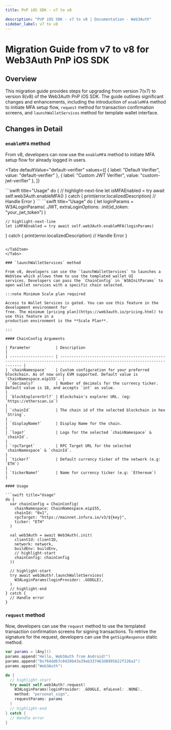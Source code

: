 ```yaml
---
title: PnP iOS SDK - v7 to v8

description: "PnP iOS SDK - v7 to v8 | Documentation - Web3Auth"
sidebar_label: v7 to v8
---
```



# Migration Guide from v7 to v8 for Web3Auth PnP iOS SDK

## Overview

This migration guide provides steps for upgrading from version 7(v7) to version 8(v8) of the
Web3Auth PnP iOS SDK. The guide outlines significant changes and enhancements, including the
introduction of `enableMFA` method to initiate MFA setup flow, `request` method for transaction
confirmation screens, and `launchWalletServices` method for template wallet interface.

## Changes in Detail

### `enableMFA` method

From v8, developers can now use the `enableMFA` method to initiate MFA setup flow for already logged
in users.

<Tabs
  defaultValue="default-verifier"
  values={[
    { label: "Default Verifier", value: "default-verifier" },
    { label: "Custom JWT Verifier", value: "custom-jwt-verifier" },
  ]}
>

<TabItem value = "default-verifier">
```swift title="Usage"
do {
	// highlight-next-line
	let isMFAEnabled = try await self.web3Auth.enableMFA()
} catch {
	print(error.localizedDescription)
	// Handle Error
}
```
</TabItem>

<TabItem value = "custom-jwt-verifier">
```swift title="Usage"
do {
	let loginParams = W3ALoginParams(
		.JWT,
		extraLoginOptions: .init(id_token: "your_jwt_token")
  	)

    // highlight-next-line
    let isMFAEnabled = try await self.web3Auth.enableMFA(loginParams)

} catch { print(error.localizedDescription) // Handle Error }

````

</TabItem>
</Tabs>

### `launchWalletServices` method

From v8, developers can use the `launchWalletServices` to launches a WebView which allows them to use the templated wallet UI
services. Developers can pass the `ChainConfig` in `W3AInitParams` to open wallet services with a specific chain selected.

:::note Minimum Scale plan required

Access to Wallet Services is gated. You can use this feature in the development environment for
free. The minimum [pricing plan](https://web3auth.io/pricing.html) to use this feature in a
production environment is the **Scale Plan**.

:::

#### ChainConfig Arguments

| Parameter           | Description                                                                                                                 |
| ------------------- | --------------------------------------------------------------------------------------------------------------------------- |
| `chainNamespace`    | Custom configuration for your preferred blockchain. As of now only EVM supported. Default value is `ChainNamespace.eip155`. |
| `decimals?`         | Number of decimals for the currency ticker. Default value is 18, and accepts `int` as value.                                |
| `blockExplorerUrl?` | Blockchain's explorer URL. (eg: `https://etherscan.io`)                                                                     |
| `chainId`           | The chain id of the selected blockchain in hex `String`.                                                                    |
| `displayName?`      | Display Name for the chain.                                                                                                 |
| `logo?`             | Logo for the selected `chainNamespace` & `chainId`.                                                                         |
| `rpcTarget`         | RPC Target URL for the selected `chainNamespace` & `chainId`.                                                               |
| `ticker?`           | Default currency ticker of the network (e.g: `ETH`)                                                                         |
| `tickerName?`       | Name for currency ticker (e.g: `Ethereum`)                                                                                  |

#### Usage

```swift title="Usage"
do {
  var chainConfig = ChainConfig(
    chainNamespace: ChainNamespace.eip155,
    chainId: "0x1",
    rpcTarget: "https://mainnet.infura.io/v3/${key}",
    ticker: "ETH"
  )

  val web3Auth = await Web3Auth(.init(
    clientId: clientID,
    network: network,
    buildEnv: buildEnv,
    // highlight-start
    chainConfig: chainConfig
  ))

  // highlight-start
  try await web3Auth?.launchWalletServices(
    W3ALoginParams(loginProvider: .GOOGLE),
  )
  // highlight-end
} catch {
  // Handle error
}
````

### `request` method

Now, developers can use the `request` method to use the templated transaction confirmation screens
for signing transactions. To retrive the signature for the request, developers can use the
`getSignResponse` static method.

```swift title="Usage"
var params = [Any]()
params.append("Hello, Web3Auth from Android!")
params.append("0x764dd67c0420b43a39ab337463d8995622f226a2")
params.append("Web3Auth")

do {
  // highlight-start
  try await self.web3Auth?.request(
    W3ALoginParams(loginProvider: .GOOGLE, mfaLevel: .NONE),
    method: "personal_sign",
    requestParams: params
  )
  // highlight-end
} catch {
  // Handle error
}
```
